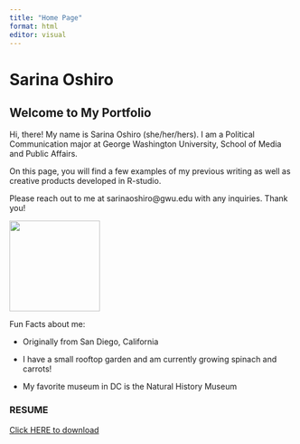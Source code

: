 ```yaml
---
title: "Home Page"
format: html
editor: visual
---
```


# Sarina Oshiro

## Welcome to My Portfolio

Hi, there! My name is Sarina Oshiro (she/her/hers). I am a Political Communication major at George Washington University, School of Media and Public Affairs.

On this page, you will find a few examples of my previous writing as well as creative products developed in R-studio.

Please reach out to me at sarinaoshiro\@gwu.edu with any inquiries. Thank you!

![](Sarina Oshiro - profile picture.jpg){fig-alt="Headshot photo of Sarina Oshiro smiling, wearing a suit" width="160"}

Fun Facts about me:

-   Originally from San Diego, California

-   I have a small rooftop garden and am currently growing spinach and carrots!

-    My favorite museum in DC is the Natural History Museum

### RESUME 

[Click HERE to download](https://github.com/syoshiro/web-portfolio/blob/main/Sarina%20Oshiro%20Resume%202024.pdf)
